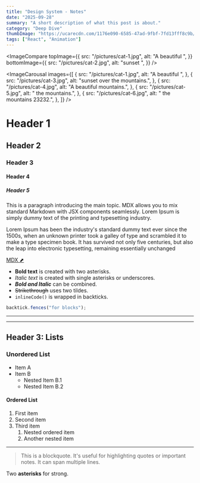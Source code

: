 ```yaml
---
title: "Design System - Notes"
date: "2025-09-28"
summary: "A short description of what this post is about."
category: "Deep Dive"
thumbImage: "https://ucarecdn.com/1176e090-6585-47ad-9fbf-7fd13fff8c9b/-/preview/1000x777/"
tags: ["React", "Animation"]
---
```


<ImageCompare
  topImage={{
    src: "/pictures/cat-1.jpg",
    alt: "A beautiful ",
  }}
  bottomImage={{
    src: "/pictures/cat-2.jpg",
    alt: "sunset ",
  }}
/>

<ImageCarousal
  images={[
    {
      src: "/pictures/cat-1.jpg",
      alt: "A beautiful ",
    },
    {
      src: "/pictures/cat-3.jpg",
      alt: "sunset over the mountains.",
    },
    {
      src: "/pictures/cat-4.jpg",
      alt: "A beautiful mountains.",
    },
    {
      src: "/pictures/cat-5.jpg",
      alt: " the mountains.",
    },
    {
      src: "/pictures/cat-6.jpg",
      alt: " the mountains 23232.",
    },
  ]}
/>

# Header 1

## Header 2

### Header 3

#### Header 4

##### Header 5

This is a paragraph introducing the main topic. MDX allows you to mix standard Markdown with JSX components seamlessly.
Lorem Ipsum is simply dummy text of the printing and typesetting industry.

Lorem Ipsum has been the industry's standard dummy text ever since the 1500s, when an unknown printer took a galley of type and scrambled it to make a type specimen book. It has survived not only five centuries, but also the leap into electronic typesetting, remaining essentially unchanged

[MDX ⬈](https://mdxjs.com "title")

- **Bold text** is created with two asterisks.
- _Italic text_ is created with single asterisks or underscores.
- **_Bold and Italic_** can be combined.
- <s>Strikethrough</s> uses two tildes.
- `inlineCode()` is wrapped in backticks.

```javascript
backtick.fences("for blocks");
```

---

---

## Header 3: Lists

### Unordered List

- Item A
- Item B
  - Nested Item B.1
  - Nested Item B.2

#### Ordered List

1. First item
2. Second item
3. Third item
   1. Nested ordered item
   2. Another nested item

---

> This is a blockquote. It's useful for highlighting quotes or important notes. It can span multiple lines.

Two **asterisks** for strong.
